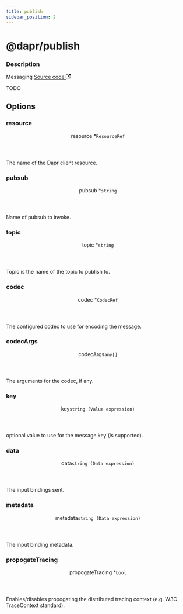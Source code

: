 ```yaml
---
title: publish
sidebar_position: 2
---
```



# @dapr/publish

<div class="attributes">

### Description

<p>
  <span className="badge badgeDarkBlue">Messaging</span>
  <a href="https://github.com/nanobus/nanobus/blob/main/pkg/actions/dapr/publish.go" target="_blank" rel="noopener noreferrer">Source code <svg width="13.5" height="13.5" aria-hidden="true" viewBox="0 0 24 24" class="iconExternalLink_node_modules-@docusaurus-theme-classic-lib-theme-Icon-ExternalLink-styles-module"><path fill="currentColor" d="M21 13v10h-21v-19h12v2h-10v15h17v-8h2zm3-12h-10.988l4.035 4-6.977 7.07 2.828 2.828 6.977-7.07 4.125 4.172v-11z"></path></svg></a>
</p>

</div>

TODO

## Options

<div class="attributes">

### resource

<div class="attribute">
  <header>
    <span className="badge badgeDarkBlue">resource <span className="required">*</span>
      <a class="hash-link" href="#resource" title="Direct link to resource">​</a>
    </span>
    <code>ResourceRef</code>
  </header>

The name of the Dapr client resource.

</div>

### pubsub

<div class="attribute">
  <header>
    <span className="badge badgeDarkBlue">pubsub <span className="required">*</span>
      <a class="hash-link" href="#pubsub" title="Direct link to pubsub">​</a>
    </span>
    <code>string</code>
  </header>

Name of pubsub to invoke.

</div>

### topic

<div class="attribute">
  <header>
    <span className="badge badgeDarkBlue">topic <span className="required">*</span>
      <a class="hash-link" href="#topic" title="Direct link to topic">​</a>
    </span>
    <code>string</code>
  </header>

Topic is the name of the topic to publish to.

</div>

### codec

<div class="attribute">
  <header>
    <span className="badge badgeDarkBlue">codec <span className="required">*</span>
      <a class="hash-link" href="#codec" title="Direct link to codec">​</a>
    </span>
    <code>CodecRef</code>
  </header>

The configured codec to use for encoding the message.

</div>

### codecArgs

<div class="attribute">
  <header>
    <span className="badge badgeDarkBlue">codecArgs
      <a class="hash-link" href="#codecargs" title="Direct link to codecArgs">​</a>
    </span>
    <code>any[]</code>
  </header>

The arguments for the codec, if any.

</div>

### key

<div class="attribute">
  <header>
    <span className="badge badgeDarkBlue">key
      <a class="hash-link" href="#key" title="Direct link to key">​</a>
    </span>
    <code>string (Value expression)</code>
  </header>

optional value to use for the message key (is supported).

</div>

### data

<div class="attribute">
  <header>
    <span className="badge badgeDarkBlue">data
      <a class="hash-link" href="#data" title="Direct link to data">​</a>
    </span>
    <code>string (Data expression)</code>
  </header>

The input bindings sent.

</div>

### metadata

<div class="attribute">
  <header>
    <span className="badge badgeDarkBlue">metadata
      <a class="hash-link" href="#metadata" title="Direct link to metadata">​</a>
    </span>
    <code>string (Data expression)</code>
  </header>

The input binding metadata.

</div>

### propogateTracing

<div class="attribute">
  <header>
    <span className="badge badgeDarkBlue">propogateTracing <span className="required">*</span>
      <a class="hash-link" href="#propogatetracing" title="Direct link to propogateTracing">​</a>
    </span>
    <code>bool</code>
  </header>

Enables/disables propogating the distributed tracing context (e.g. W3C TraceContext standard).

</div>

</div>

